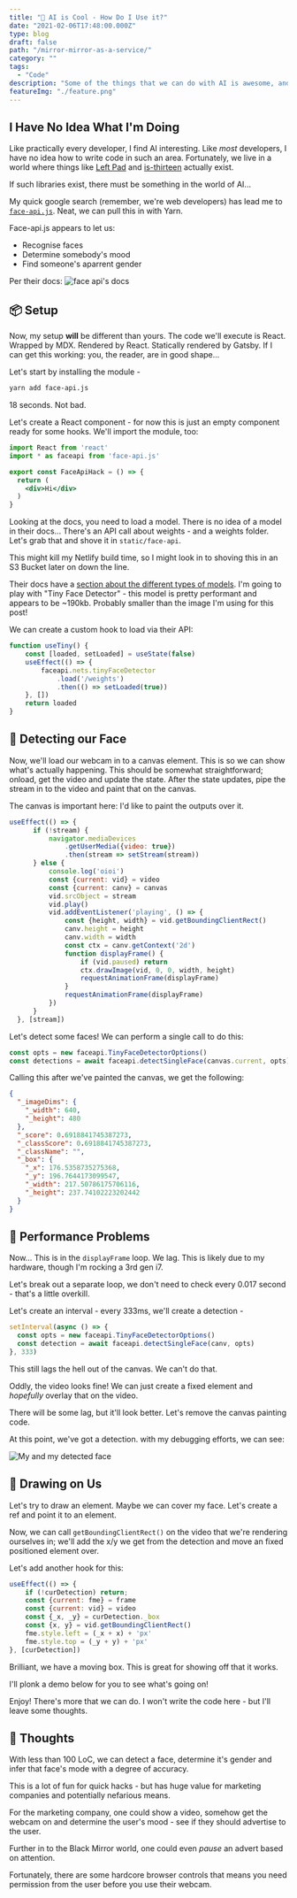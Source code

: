 ```yaml
---
title: "🧠 AI is Cool - How Do I Use it?"
date: "2021-02-06T17:48:00.000Z"
type: blog
draft: false
path: "/mirror-mirror-as-a-service/"
category: ""
tags:
  - "Code"
description: "Some of the things that we can do with AI is awesome, and scary. I had 0 experience with AI - let's figure it out together."
featureImg: "./feature.png"
---
```



## I Have No Idea What I'm Doing

Like practically every developer, I find AI interesting. Like *most* developers, I have no idea how to write code in such an area. Fortunately, we live in a world where things like [Left Pad](https://qz.com/646467/how-one-programmer-broke-the-internet-by-deleting-a-tiny-piece-of-code/) and [is-thirteen](https://github.com/jezen/is-thirteen) actually exist.

If such libraries exist, there must be something in the world of AI... 

My quick google search (remember, we're web developers) has lead me to [`face-api.js`](https://github.com/justadudewhohacks/face-api.js/). Neat, we can pull this in with Yarn.

Face-api.js appears to let us:
* Recognise faces
* Determine somebody's mood
* Find someone's aparrent gender

Per their docs:
![face api's docs](https://user-images.githubusercontent.com/31125521/57297736-b5603380-70d0-11e9-873d-8b6c7243eb64.jpg)

## 📦 Setup

Now, my setup **will** be different than yours. The code we'll execute is React. Wrapped by MDX. Rendered by React. Statically rendered by Gatsby. If I can get this working: you, the reader, are in good shape...

Let's start by installing the module -

```bash
yarn add face-api.js
```

18 seconds. Not bad.

Let's create a React component - for now this is just an empty component ready for some hooks. We'll import the module, too:

```jsx
import React from 'react'
import * as faceapi from 'face-api.js'

export const FaceApiHack = () => {
  return (
    <div>Hi</div>
  )
}
```


Looking at the docs, you need to load a model. There is no idea of a model in their docs... There's an API call about weights - and a weights folder. Let's grab that and shove it in `static/face-api`.

This might kill my Netlify build time, so I might look in to shoving this in an S3 Bucket later on down the line.

Their docs have a [section about the different types of models](https://github.com/justadudewhohacks/face-api.js#face-detection-models). I'm going to play with "Tiny Face Detector" - this model is pretty performant and appears to be ~190kb. Probably smaller than the image I'm using for this post!

We can create a custom hook to load via their API:

```js
function useTiny() {
	const [loaded, setLoaded] = useState(false)
	useEffect(() => {
		faceapi.nets.tinyFaceDetector
			.load('/weights')
			.then(() => setLoaded(true))
	}, [])
	return loaded
}
```

## 🤖 Detecting our Face
Now, we'll load our webcam in to a canvas element. This is so we can show what's actually happening. This should be somewhat straightforward; onload, get the video and update the state. After the state updates, pipe the stream in to the video and paint that on the canvas.

The canvas is important here: I'd like to paint the outputs over it.

```jsx
useEffect(() => {
      if (!stream) {
          navigator.mediaDevices
              .getUserMedia({video: true})
              .then(stream => setStream(stream))
      } else {
          console.log('oioi')
          const {current: vid} = video
          const {current: canv} = canvas
          vid.srcObject = stream
          vid.play()
          vid.addEventListener('playing', () => {
              const {height, width} = vid.getBoundingClientRect()
              canv.height = height
              canv.width = width
              const ctx = canv.getContext('2d')
              function displayFrame() {
                  if (vid.paused) return
                  ctx.drawImage(vid, 0, 0, width, height)
                  requestAnimationFrame(displayFrame)
              }
              requestAnimationFrame(displayFrame)
          })
      }
  }, [stream])
```


Let's detect some faces! We can perform a single call to do this:

```javascript
const opts = new faceapi.TinyFaceDetectorOptions()
const detections = await faceapi.detectSingleFace(canvas.current, opts)
```

Calling this after we've painted the canvas, we get the following:

```json
{
  "_imageDims": {
    "_width": 640,
    "_height": 480
  },
  "_score": 0.6918841745387273,
  "_classScore": 0.6918841745387273,
  "_className": "",
  "_box": {
    "_x": 176.5358735275368,
    "_y": 196.7644173099547,
    "_width": 217.50786175706116,
    "_height": 237.74102223202442
  }
}
```

## 🚗 Performance Problems

Now... This is in the `displayFrame` loop. We lag. This is likely due to my hardware, though I'm rocking a 3rd gen i7.

Let's break out a separate loop, we don't need to check every 0.017 second - that's a little overkill.

Let's create an interval - every 333ms, we'll create a detection -

```javascript
setInterval(async () => {
  const opts = new faceapi.TinyFaceDetectorOptions()
  const detection = await faceapi.detectSingleFace(canv, opts)
}, 333)
  ```

This still lags the hell out of the canvas. We can't do that.

Oddly, the video looks fine! We can just create a fixed element and *hopefully* overlay that on the video.

There will be some lag, but it'll look better. Let's remove the canvas painting code.

At this point, we've got a detection. with my debugging efforts, we can see:

![My and my detected face](./progress.png)

## 🎨 Drawing on Us

Let's try to draw an element. Maybe we can cover my face. Let's create a ref and point it to an element.

Now, we can call `getBoundingClientRect()` on the video that we're rendering ourselves in; we'll add the x/y we get from the detection and move an fixed positioned element over.


Let's add another hook for this:

```javascript
useEffect(() => {
    if (!curDetection) return;
    const {current: fme} = frame
    const {current: vid} = video
    const {_x, _y} = curDetection._box
    const {x, y} = vid.getBoundingClientRect()
    fme.style.left = (_x + x) + 'px'
    fme.style.top = (_y + y) + 'px'
}, [curDetection])
```

Brilliant, we have a moving box. This is great for showing off that it works.

I'll plonk a demo below for you to see what's going on!


<ShowElement>
  <FaceApiInit />
</ShowElement>

Enjoy! There's more that we can do. I won't write the code here - but I'll leave some thoughts.

## 🤔 Thoughts

With less than 100 LoC, we can detect a face, determine it's gender and infer that face's mode with a degree of accuracy.

This is a lot of fun for quick hacks - but has huge value for marketing companies and potentially nefarious means.

For the marketing company, one could show a video, somehow get the webcam on and determine the user's mood - see if they should advertise to the user. 

Further in to the Black Mirror world, one could even *pause* an advert based on attention.

Fortunately, there are some hardcore browser controls that means you need permission from the user before you use their webcam.
